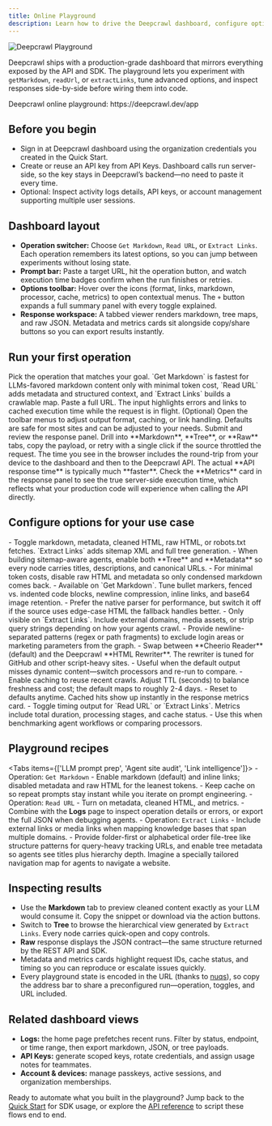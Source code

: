 ```yaml
---
title: Online Playground
description: Learn how to drive the Deepcrawl dashboard, configure options, and validate operations before automating them.
---
```


![Deepcrawl Playground](../assets/playground-client-example.png)


Deepcrawl ships with a production-grade dashboard that mirrors everything exposed by the API and SDK. The playground lets you experiment with `getMarkdown`, `readUrl`, or `extractLinks`, tune advanced options, and inspect responses side-by-side before wiring them into code.

<Callout type="success">
Deepcrawl online playground: https://deepcrawl.dev/app
</Callout>

## Before you begin
- Sign in at <Link href="https://deepcrawl.dev/app">Deepcrawl dashboard</Link> using the organization credentials you created in the Quick Start.
- Create or reuse an API key from <Link href="https://deepcrawl.dev/app/api-keys">API Keys</Link>. Dashboard calls run server-side, so the key stays in Deepcrawl’s backend—no need to paste it every time.
- Optional: Inspect activity logs details, API keys, or account management supporting multiple user sessions.

## Dashboard layout
- **Operation switcher:** Choose `Get Markdown`, `Read URL`, or `Extract Links`. Each operation remembers its latest options, so you can jump between experiments without losing state.
- **Prompt bar:** Paste a target URL, hit the operation button, and watch execution time badges confirm when the run finishes or retries.
- **Options toolbar:** Hover over the icons (format, links, markdown, processor, cache, metrics) to open contextual menus. The `+` button expands a full summary panel with every toggle explained.
- **Response workspace:** A tabbed viewer renders markdown, tree maps, and raw JSON. Metadata and metrics cards sit alongside copy/share buttons so you can export results instantly.

## Run your first operation

<Steps>
  <Step>
    Pick the operation that matches your goal. `Get Markdown` is fastest for LLMs-favored markdown content only with minimal token cost, `Read URL` adds metadata and structured context, and `Extract Links` builds a crawlable map.
  </Step>
  <Step>
    Paste a full URL. The input highlights errors and links to cached execution time while the request is in flight.
  </Step>
  <Step>
    (Optional) Open the toolbar menus to adjust output format, caching, or link handling. Defaults are safe for most sites and can be adjusted to your needs.
  </Step>
  <Step>
    Submit and review the response panel. Drill into **Markdown**, **Tree**, or **Raw** tabs, copy the payload, or retry with a single click if the source throttled the request.
  </Step>
</Steps>

<Callout type="warn" title="About response times">
The time you see in the browser includes the round-trip from your device to the dashboard and then to the Deepcrawl API. The actual **API response time** is typically much **faster**. Check the **Metrics** card in the response panel to see the true server-side execution time, which reflects what your production code will experience when calling the API directly.
</Callout>

## Configure options for your use case

<Accordions type="single" collapsible>
  <Accordion value="content-format" title="Content format toggles">
    - Toggle markdown, metadata, cleaned HTML, raw HTML, or robots.txt fetches. `Extract Links` adds sitemap XML and full tree generation.
    - When building sitemap-aware agents, enable both **Tree** and **Metadata** so every node carries titles, descriptions, and canonical URLs.
    - For minimal token costs, disable raw HTML and metadata so only condensed markdown comes back.
  </Accordion>
  <Accordion value="markdown" title="Markdown converter">
    - Available on `Get Markdown`. Tune bullet markers, fenced vs. indented code blocks, newline compression, inline links, and base64 image retention.
    - Prefer the native parser for performance, but switch it off if the source uses edge-case HTML the fallback handles better.
  </Accordion>
  <Accordion value="links" title="Link extraction filters">
    - Only visible on `Extract Links`. Include external domains, media assets, or strip query strings depending on how your agents crawl.
    - Provide newline-separated patterns (regex or path fragments) to exclude login areas or marketing parameters from the graph.
  </Accordion>
  <Accordion value="processor" title="Cleaning processor">
    - Swap between **Cheerio Reader** (default) and the Deepcrawl **HTML Rewriter**. The rewriter is tuned for GitHub and other script-heavy sites.
    - Useful when the default output misses dynamic content—switch processors and re-run to compare.
  </Accordion>
  <Accordion value="cache" title="Cache behaviour">
    - Enable caching to reuse recent crawls. Adjust TTL (seconds) to balance freshness and cost; the default maps to roughly 2-4 days.
    - Reset to defaults anytime. Cached hits show up instantly in the response metrics card.
  </Accordion>
  <Accordion value="metrics" title="Performance metrics">
    - Toggle timing output for `Read URL` or `Extract Links`. Metrics include total duration, processing stages, and cache status.
    - Use this when benchmarking agent workflows or comparing processors.
  </Accordion>
</Accordions>

## Playground recipes

<Tabs items={['LLM prompt prep', 'Agent site audit', 'Link intelligence']}>
  <Tab>
    - Operation: `Get Markdown`
    - Enable markdown (default) and inline links; disabled metadata and raw HTML for the leanest tokens.
    - Keep cache on so repeat prompts stay instant while you iterate on prompt engineering.
  </Tab>
  <Tab>
    - Operation: `Read URL`
    - Turn on metadata, cleaned HTML, and metrics.
    - Combine with the **Logs** page to inspect operation details or errors, or export the full JSON when debugging agents.
  </Tab>
  <Tab>
    - Operation: `Extract Links`
    - Include external links or media links when mapping knowledge bases that span multiple domains.
    - Provide folder-first or alphabetical order file-tree like structure patterns for query-heavy tracking URLs, and enable tree metadata so agents see titles plus hierarchy depth. Imagine a specially tailored navigation map for agents to navigate a website.
  </Tab>
</Tabs>

## Inspecting results
- Use the **Markdown** tab to preview cleaned content exactly as your LLM would consume it. Copy the snippet or download via the action buttons.
- Switch to **Tree** to browse the hierarchical view generated by `Extract Links`. Every node carries quick-open and copy controls.
- **Raw** response displays the JSON contract—the same structure returned by the REST API and SDK.
- Metadata and metrics cards highlight request IDs, cache status, and timing so you can reproduce or escalate issues quickly.
- Every playground state is encoded in the URL (thanks to [nuqs](https://github.com/47ng/nuqs)), so copy the address bar to share a preconfigured run—operation, toggles, and URL included.

## Related dashboard views
- **Logs:** the home page prefetches recent runs. Filter by status, endpoint, or time range, then export markdown, JSON, or tree payloads.
- **API Keys:** generate scoped keys, rotate credentials, and assign usage notes for teammates.
- **Account & devices:** manage passkeys, active sessions, and organization memberships.

Ready to automate what you built in the playground? Jump back to the [Quick Start](/docs/overview/quick-start) for SDK usage, or explore the [API reference](/docs/api) to script these flows end to end.
